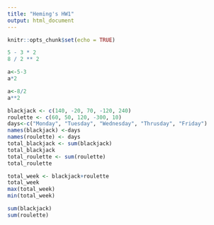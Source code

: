 ---
title: "Heming's HW1"
output: html_document
---

```{r setup, include=FALSE}
knitr::opts_chunk$set(echo = TRUE)
```

```{r}
5 - 3 * 2
8 / 2 ** 2
```
```{r}
a<-5-3
a*2
```
```{r}
a<-8/2
a**2
```
```{r}
blackjack <- c(140, -20, 70, -120, 240)
roulette <- c(60, 50, 120, -300, 10)
days<-c("Monday", "Tuesday", "Wednesday", "Thrusday", "Friday")
names(blackjack) <-days
names(roulette) <- days
total_blackjack <- sum(blackjack)
total_blackjack
total_roulette <- sum(roulette)
total_roulette
```
```{r}
total_week <- blackjack+roulette
total_week
max(total_week)
min(total_week)
```
```{R}
sum(blackjack)
sum(roulette)
```